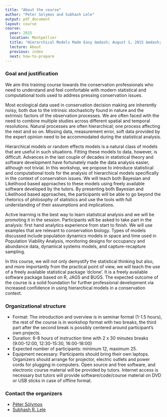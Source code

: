 ```yaml
---
title: "About the course"
author: "Peter Solymos and Subhash Lele"
output: pdf_document
layout: course
course:
  year: 2015
  location: Montpellier
  title: "Hierarchical Models Made Easy &mdash; August 1, 2015 &mdash; Montpellier, France &mdash; ICCB/ECCB Congress"
  lecture: About
  previous: index
  next: how-to-prepare
---
```


### Goal and justification

We aim this training course towards the conservation professionals who need to understand and feel comfortable with modern statistical and computational tools used to address pressing conservation issues.

Most ecological data used in conservation decision making are inherently noisy, both due to the intrinsic stochasticity found in nature and the extrinsic factors of the observation processes. We are often faced with the need to combine multiple studies across different spatial and temporal resolutions. Natural processes are often hierarchical; one process affecting the next and so on. Missing data, measurement error, soft data provided by the expert opinion need to be accommodated during the statistical analysis. 

Hierarchical models or random effects models is a natural class of models that are useful in such situations. Fitting these models to data, however, is difficult. Advances in the last couple of decades in statistical theory and software development have fortunately made the data analysis easier, although not trivial. In this workshop, we propose to introduce statistical and computational tools for the analysis of hierarchical models specifically in the context of conservation issues. We will teach both Bayesian and Likelihood based approaches to these models using freely available software developed by the tutors. By presenting both Bayesian and Likelihood based approaches, the participants will be able to go beyond the rhetorics of philosophy of statistics and use the tools with full understanding of their assumptions and implications.

Active learning is the best way to learn statistical analysis and we will be promoting it in the session. Participants will be asked to take part in the analysis: first hand analytics experience from start to finish. We will use examples that are relevant to conservation biology. Types of models discussed include population dynamics models in space and time used in Population Viability Analysis, monitoring designs for occupancy and abundance data, dynamical systems models, and capture-recapture sampling. 

In this course, we will not only demystify the statistical thinking but also, and more importantly from the practical point of view, we will teach the use of a freely available statistical package ‘dclone’. It is a freely available software package based on R, JAGS and BUGS. The expected outcome of the course is a solid foundation for further professional development via increased confidence in using hierarchical models in a conservation context.

### Organizational structure

* Format: The introduction and overview is in seminar format (1-1.5 hours), the rest of the course is in workshop format with two breaks, the third part after the second break is possibly centered around participant’s own projects.
* Duration: 6-8 hours of instruction time with 2 x 30 minutes breaks (9:00-12:00, 12:30-15:30, 16:00-18:00)
* Expected number of participants: minimum 12, maximum 25.
* Equipment necessary: Participants should bring their own laptops. Organizers should arrange for projector, electric outlets and power cords for plugging in computers. Open source and free software, and electronic course material will be provided by tutors. Internet access is necessary but tutors will provide software/code/course material on DVD or USB sticks in case of offline format.

### Contact the organizers

* [Péter Sólymos](http://peter.solymos.org)
* [Subhash R. Lele](http://www.stat.ualberta.ca/~slele/)

